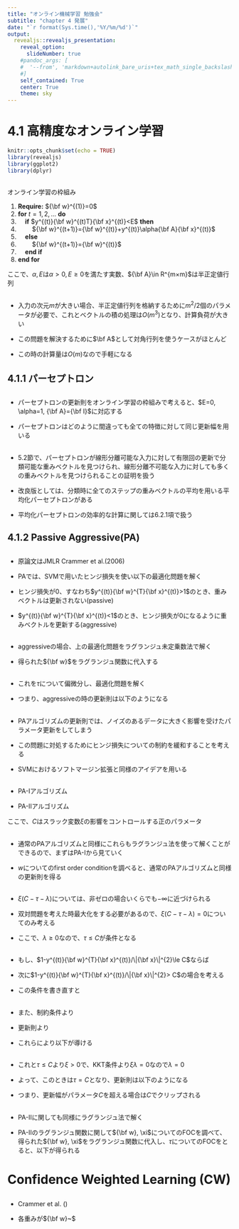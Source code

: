 ---
title: "オンライン機械学習 勉強会"
subtitle: "chapter 4 発展"
date: "`r format(Sys.time(),'%Y/%m/%d')`"
output:
  revealjs::revealjs_presentation:
    reveal_option:
      slideNumber: true
    #pandoc_args: [
    #  '--from', 'markdown+autolink_bare_uris+tex_math_single_backslash-implicit_figures'
    #]
    self_contained: True
    center: True
    theme: sky
---


# 4.1 高精度なオンライン学習

```{=html}
<style type="text/css">
  .reveal h1,
  .reveal h2,
  .reveal h3,
  .reveal h4,
  .reveal h5,
  .reveal h6 {
    text-transform: none;
  }
</style>
```
```{r setup, include=FALSE}
knitr::opts_chunk$set(echo = TRUE)
library(revealjs)
library(ggplot2)
library(dplyr)
```

##
オンライン学習の枠組み

1. **Require:** ${\bf w}^{(1)}=0$
2. **for** $t=1,2,...$ **do**
3. \ \ \ \ **if** $y^{(t)}{\bf w}^{(t)T}{\bf x}^{(t)}<E$ **then**
4. \ \ \ \ \ \ \ \ ${\bf w}^{(t+1)}={\bf w}^{(t)}+y^{(t)}\alpha{\bf A}{\bf x}^{(t)}$
5. \ \ \ \ **else**
6. \ \ \ \ \ \ \ \ ${\bf w}^{(t+1)}={\bf w}^{(t)}$
7. \ \ \ \ **end if**
8. **end for**

ここで、$\alpha, E$は$\alpha >0, E \ge0$を満たす実数、${\bf A}\in R^{m×m}$は半正定値行列

##

- 入力の次元$m$が大きい場合、半正定値行列を格納するために$m^{2}/2$個のパラメータが必要で、これとベクトルの積の処理は$O(m^3)$となり、計算負荷が大きい

- この問題を解決するために$\bf A$として対角行列を使うケースがほとんど

- この時の計算量は$O(m)$なので手軽になる


## 4.1.1 パーセプトロン

##
- パーセプトロンの更新則をオンライン学習の枠組みで考えると、$E=0, \alpha=1, {\bf A}={\bf I}$に対応する

\begin{equation}
{\bf w}^{(t+1)}={\bf w}^{(t)}+y{\bf x}
\end{equation}

- パーセプトロンはどのように間違っても全ての特徴に対して同じ更新幅を用いる

##

- 5.2節で、パーセプトロンが線形分離可能な入力に対して有限回の更新で分類可能な重みベクトルを見つけられ、線形分離不可能な入力に対しても多くの重みベクトルを見つけられることの証明を扱う

- 改良版としては、分類時に全てのステップの重みベクトルの平均を用いる平均化パーセプトロンがある

- 平均化パーセプトロンの効率的な計算に関しては6.2.1項で扱う

## 4.1.2 Passive Aggressive(PA)

##

- 原論文はJMLR Crammer et al.(2006)

- PAでは、SVMで用いたヒンジ損失を使い以下の最適化問題を解く

\begin{equation}
\newcommand{\argmin}{\mathop{\rm arg~min}\limits}
{\bf w}^{(t+1)}=\argmin_{\bf w} \frac{1}{2}\|{\bf w}-{\bf w}^{(t)}\|^{2}
\end{equation}
\begin{equation}
s.t\ \ \ \  l_{hinge}({\bf x}^{(t)}, y^{(t)}, {\bf w})=\max(0, 1-y^{(t)}{\bf w}^{T}{\bf x}^{(t)})=0
\end{equation}

- ヒンジ損失が$0$、すなわち$y^{(t)}{\bf w}^{T}{\bf x}^{(t)}>1$のとき、重みベクトルは更新されない(passive)

- $y^{(t)}{\bf w}^{T}{\bf x}^{(t)}<1$のとき、ヒンジ損失が$0$になるように重みベクトルを更新する(aggressive)

##

- aggressiveの場合、上の最適化問題をラグランジュ未定乗数法で解く
\begin{equation}
L({\bf w}, \tau)=\frac{1}{2}\|{\bf w}-{\bf w}^{(t)}\|^{2}+\tau (1-y^{(t)}{\bf w}^{T}{\bf x}^{(t)})
\end{equation}

\begin{equation}
{\bf w}={\bf w}^{(t)}+\tau y^{(t)}x^{(t)}
\end{equation}

- 得られた${\bf w}$をラグランジュ関数に代入する
\begin{equation}
L(\tau)=-\frac{1}{2}\tau^{2}\|{\bf x}^{(t)}\|^2+\tau(1-y^{(t)}{\bf w}^{(t)T}{\bf x}^{(t)})
\end{equation}

##

- これを$\tau$について偏微分し、最適化問題を解く
\begin{equation}
\frac{\partial L}{\partial \tau}=-\tau \|{\bf x}^{(t)}\|^{2}+(1-y^{(t)}{\bf w}^{(t)T}{\bf x}^{(t)})=0
\end{equation}

\begin{equation}
\tau=\frac{1-y^{(t)}{\bf w}^{(t)T}{\bf x}^{(t)}}{\|{\bf x}^{t}\|^{2}}
\end{equation}

- つまり、aggressiveの時の更新則は以下のようになる
\begin{equation}
{\bf w}^{(t+1)}={\bf w}^{(t)}+\frac{1-y^{(t)}{\bf w}^{(t)T}{\bf x}^{(t)}}{\|{\bf x}\|^{2}}y^{(t)}x^{(t)}
\end{equation}

##

- PAアルゴリズムの更新則では、ノイズのあるデータに大きく影響を受けたパラメータ更新をしてしまう

- この問題に対処するためにヒンジ損失についての制約を緩和することを考える

- SVMにおけるソフトマージン拡張と同様のアイデアを用いる

## 

- PA-Ⅰアルゴリズム
\begin{equation}
\newcommand{\argmin}{\mathop{\rm arg~min}\limits}
{\bf w}^{(t+1)}=\argmin_{\bf w} \frac{1}{2}\|{\bf w}-{\bf w}^{(t)}\|^{2}+C\xi
\end{equation}
\begin{equation}
s.t\ \ \ \  l_{hinge}({\bf x}^{(t)}, y^{(t)}, {\bf w})\le\xi, \xi\ge0
\end{equation}

- PA-Ⅱアルゴリズム

\begin{equation}
\newcommand{\argmin}{\mathop{\rm arg~min}\limits}
{\bf w}^{(t+1)}=\argmin_{\bf w} \frac{1}{2}\|{\bf w}-{\bf w}^{(t)}\|^{2}+C{\xi}^2
\end{equation}
\begin{equation}
s.t\ \ \ \  l_{hinge}({\bf x}^{(t)}, y^{(t)}, {\bf w})\le\xi
\end{equation}


ここで、$C$はスラック変数$\xi$の影響をコントロールする正のパラメータ


## 
- 通常のPAアルゴリズムと同様にこれらもラグランジュ法を使って解くことができるので、まずはPA-Ⅰから見ていく

\begin{equation}
L({\bf w}, \xi, \tau, \lambda)=\frac{1}{2}\|{\bf w}-{\bf w}^{(t)}\|^{2}+\tau (1-y^{(t)}{\bf w}^{T}{\bf x}^{(t)})+\xi(C-\tau-\lambda)
\end{equation}

- $w$についてのfirst order conditionを調べると、通常のPAアルゴリズムと同様の更新則を得る

\begin{equation}
{\bf w}^{(t+1)}={\bf w}^{(t)}+\tau y^{(t)}x^{(t)}
\end{equation}

##

- $\xi(C-\tau-\lambda)$については、非ゼロの場合いくらでも$-\infty$に近づけられる

- 双対問題を考えた時最大化をする必要があるので、$\xi(C-\tau-\lambda)=0$についてのみ考える

- ここで、$\lambda\ge0$なので、$\tau\le C$が条件となる

##

- もし、$1-y^{(t)}{\bf w}^{T}{\bf x}^{(t)}/\|{\bf x}\|^{2}\le C$ならば

\begin{equation}
\tau=\frac{1-y^{(t)}{\bf w}^{(t)T}{\bf x}^{(t)}}{\|{\bf x}\|^{2}}
\end{equation}

- 次に$1-y^{(t)}{\bf w}^{T}{\bf x}^{(t)}/\|{\bf x}\|^{2}> C$の場合を考える

- この条件を書き直すと

\begin{equation}
C\|{\bf x}\|^{2} < 1-y^{(t)}{\bf w}^{T}{\bf x}^{(t)}
\end{equation}

## 

- また、制約条件より

\begin{equation}
1-y^{(t)}{\bf w}^{T}{\bf x}^{(t)}\le \xi 
\end{equation}

- 更新則より

\begin{equation}
1-y^{(t)}{\bf w}^{T}{\bf x}^{(t)}-\tau \|{\bf x}\|^{2}\le \xi 
\end{equation}

- これらにより以下が導ける
\begin{equation}
C\|{\bf x}\|^{2}-\tau \|{\bf x}\|^{2}< \xi 
\end{equation}

## 
- これと$\tau\le C$より$\xi>0$で、KKT条件より$\xi \lambda=0$なので$\lambda=0$

- よって、このときは$\tau = C$となり、更新則は以下のようになる

\begin{equation}
\tau = \min(C, \frac{1-y^{(t)}{\bf w}^{(t)T}{\bf x}^{(t)}}{\|{\bf x}\|^{2}})
\end{equation}

- つまり、更新幅がパラメータ$C$を超える場合は$C$でクリップされる

## 

- PA-Ⅱに関しても同様にラグランジュ法で解く

- PA-Ⅱのラグランジュ関数に関して${\bf w}, \xi$についてのFOCを調べて、得られた${\bf w}, \xi$をラグランジュ関数に代入し、$\tau$についてのFOCをとると、以下が得られる

\begin{equation}
\tau = \frac{1-y^{(t)}{\bf w}^{(t)T}{\bf x}^{(t)}}{\|{\bf x}\|^{2}+\frac{1}{2C}}
\end{equation}

# Confidence Weighted Learning (CW)

## 

- Crammer et al. ()

- 各重みが${\bf w}~$